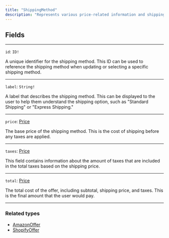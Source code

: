 ```yaml
---
title: "ShippingMethod"
description: "Represents various price-related information and shipping methods for the products in the cart."
---
```


## Fields

---

`id`: `ID!`

A unique identifier for the shipping method. This ID can be used to reference the shipping method when updating or selecting a specific shipping method.

---

`label`: `String!`

A label that describes the shipping method. This can be displayed to the user to help them understand the shipping option, such as "Standard Shipping" or "Express Shipping."

---

`price`: [Price](/api-reference/price)

 The base price of the shipping method. This is the cost of shipping before any taxes are applied.

---

`taxes`: [Price](/api-reference/price)

 This field contains information about the amount of taxes that are included in the total taxes based on the shipping price.

---

`total`: [Price](/api-reference/price)

 The total cost of the offer, including subtotal, shipping price, and taxes. This is the final amount that the user would pay.

---

### Related types

* [AmazonOffer](/api-reference/amazonoffer-1)
* [ShopifyOffer](/api-reference/shopifyoffer-1)